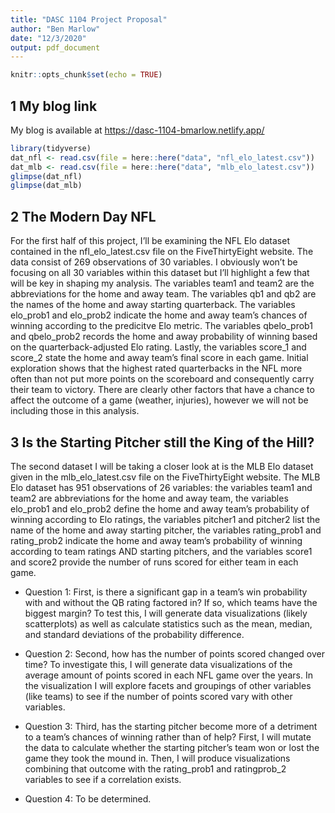 ```yaml
---
title: "DASC 1104 Project Proposal"
author: "Ben Marlow"
date: "12/3/2020"
output: pdf_document
---
```


```r
knitr::opts_chunk$set(echo = TRUE)
```

## 1    My blog link

My blog is available at [https://dasc-1104-bmarlow.netlify.app/](https://dasc-1104-bmarlow.netlify.app/)

```r
library(tidyverse)
dat_nfl <- read.csv(file = here::here("data", "nfl_elo_latest.csv"))
dat_mlb <- read.csv(file = here::here("data", "mlb_elo_latest.csv"))
glimpse(dat_nfl)
glimpse(dat_mlb)
```

## 2    The Modern Day NFL

For the first half of this project, I'll be examining the NFL Elo dataset contained in the nfl_elo_latest.csv file on the FiveThirtyEight website. The data consist of 269 observations of 30 variables. I obviously won't be focusing on all 30 variables within this dataset but I'll highlight a few that will be key in shaping my analysis. The variables team1 and team2 are the abbreviations for the home and away team. The variables qb1 and qb2 are the names of the home and away starting quarterback. The variables elo_prob1 and elo_prob2 indicate the home and away team's chances of winning according to the predicitve Elo metric. The variables qbelo_prob1 and qbelo_prob2 records the home and away probability of winning based on the quarterback-adjusted Elo rating. Lastly, the variables score_1 and score_2 state the home and away team's final score in each game. Initial exploration shows that the highest rated quarterbacks in the NFL more often than not put more points on the scoreboard and consequently carry their team to victory. There are clearly other factors that have a chance to affect the outcome of a game (weather, injuries), however we will not be including those in this analysis.

## 3    Is the Starting Pitcher still the King of the Hill?

The second dataset I will be taking a closer look at is the MLB Elo dataset given in the mlb_elo_latest.csv file on the FiveThirtyEight website. The MLB Elo dataset has 951 observations of 26 variables: the variables team1 and team2 are abbreviations for the home and away team, the variables elo_prob1 and elo_prob2 define the home and away team's probability of winning according to Elo ratings, the variables pitcher1 and pitcher2 list the name of the home and away starting pitcher, the variables rating_prob1 and rating_prob2 indicate the home and away team's probability of winning according to team ratings AND starting pitchers, and the variables score1 and score2 provide the number of runs scored for either team in each game.

* Question 1: First, is there a significant gap in a team's win probability with and without the QB rating factored in? If so, which teams have the biggest margin? To test this, I will generate data visualizations (likely scatterplots) as well as calculate statistics such as the mean, median, and standard deviations of the probability difference. 

* Question 2: Second, how has the number of points scored changed over time? To investigate this, I will generate data visualizations of the average amount of points scored in each NFL game over the years. In the visualization I will explore facets and groupings of other variables (like teams) to see if the number of points scored vary with other variables.

* Question 3: Third, has the starting pitcher become more of a detriment to a team's chances of winning rather than of help? First, I will mutate the data to calculate whether the starting pitcher's team won or lost the game they took the mound in. Then, I will produce visualizations combining that outcome with the rating_prob1 and ratingprob_2 variables to see if a correlation exists. 

* Question 4: To be determined.

  



